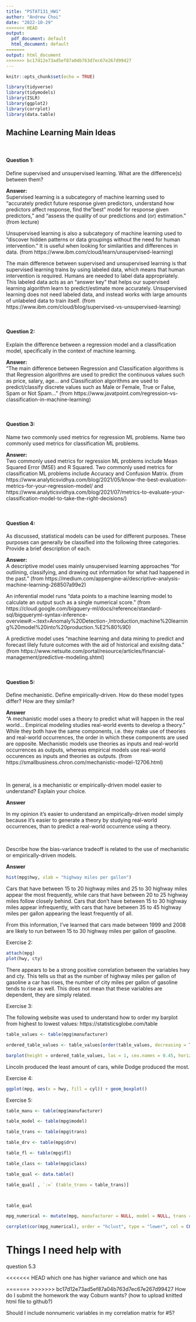 ```yaml
---
title: "PSTAT131_HW1"
author: "Andrew Choi"
date: "2022-10-29"
<<<<<<< HEAD
output:
  pdf_document: default
  html_document: default
=======
output: html_document
>>>>>>> bc17d12e73ad5ef87a04b763d7ec67e267d99427
---
```


```r

knitr::opts_chunk$set(echo = TRUE)

library(tidyverse)
library(tidymodels)
library(ISLR)
library(ggplot2)
library(corrplot)
library(data.table)

```

## Machine Learning Main Ideas

<br>

#### Question 1:
Define supervised and unsupervised learning. What are the difference(s) between them?

**Answer:** 
<br>
Supervised learning is a subcategory of machine learning used to "accurately predict future response given predictors, understand how predictors affect response, find the "best" model for response given predictors," and "assess the quality of our predictions and (or) estimation."
(from lecture)

Unsupervised learning is also a subcategory of machine learning used to "discover hidden patterns or data groupings without the need for human intervention." It is useful when looking for similarities and differences in data.
(from https://www.ibm.com/cloud/learn/unsupervised-learning)

The main difference between supervised and unsupervised learning is that supervised learning trains by using labeled data, which means that human intervention is required. Humans are needed to label data appropriately. This labeled data acts as an "answer key" that helps our supervised learning algorithm learn to predict/estimate more accurately. Unsupervised learning does not need labeled data, and instead works with large amounts of unlabeled data to train itself.
(from https://www.ibm.com/cloud/blog/supervised-vs-unsupervised-learning)

<br>

#### Question 2:
Explain the difference between a regression model and a classification model, specifically in the context of machine learning.

**Answer:**
<br>
"The main difference between Regression and Classification algorithms is that Regression algorithms are used to predict the continuous values such as price, salary, age... and Classification algorithms are used to predict/classify discrete values such as Male or Female, True or False, Spam or Not Spam..."
(from https://www.javatpoint.com/regression-vs-classification-in-machine-learning)

<br>

#### Question 3:
Name two commonly used metrics for regression ML problems. Name two commonly used metrics for classification ML problems.

**Answer:**
<br>
Two commonly used metrics for regression ML problems include Mean Squared Error (MSE) and R Squared. Two commonly used metrics for classification ML problems include Accuracy and Confusion Matrix.
(from https://www.analyticsvidhya.com/blog/2021/05/know-the-best-evaluation-metrics-for-your-regression-model/ and https://www.analyticsvidhya.com/blog/2021/07/metrics-to-evaluate-your-classification-model-to-take-the-right-decisions/)

<br>

#### Question 4:
As discussed, statistical models can be used for different purposes. These purposes can generally be classified into the following three categories. Provide a brief description of each.

**Answer:**
<br>
A descriptive model uses mainly unsupervised learning approaches "for outlining, classifying, and drawing out information for what had happened in the past."
(from https://medium.com/appengine-ai/descriptive-analysis-machine-learning-268507a99e2)

An inferential model runs "data points to a machine learning model to calculate an output such as a single numerical score."
(from https://cloud.google.com/bigquery-ml/docs/reference/standard-sql/bigqueryml-syntax-inference-overview#:~:text=Anomaly%20Detection-,Introduction,machine%20learning%20model%20into%20production.%E2%80%9D)

A predictive model uses "machine learning and data mining to predict and forecast lilely future outcomes with the aid of historical and exisitng data."
(from https://www.netsuite.com/portal/resource/articles/financial-management/predictive-modeling.shtml)

<br>

#### Question 5:
Define mechanistic. Define empirically-driven. How do these model types differ? How are they similar?

**Answer**
<br>
"A mechanistic model uses a theory to predict what will happen in the real world... Empirical modeling studies real-world events to develop a theory." While they both have the same components, i.e. they make use of theories and real-world occurrences, the order in which these components are used are opposite. Mechanistic models use theories as inputs and real-world occurrences as outputs, whereas empirical models use real-world occurences as inputs and theories as outputs.
(from https://smallbusiness.chron.com/mechanistic-model-12706.html)

<br>

In general, is a mechanistic or empirically-driven model easier to understand? Explain your choice.

**Answer**
<br>

In my opinion it's easier to understand an empirically-driven model simply because it's easier to generate a theory by studying real-world occurrences, than to predict a real-world occurrence using a theory.

<br>

Describe how the bias-variance tradeoff is related to the use of mechanistic or empirically-driven models.

**Answer**
<br>




```R

hist(mpg$hwy, xlab = "highway miles per gallon")

```



Cars that have between 15 to 20 highway miles and 25 to 30 highway miles appear the most frequently, while cars that have between 20 to 25 highway miles follow closely behind. Cars that don't have between 15 to 30 highway miles appear infrequently, with cars that have between 35 to 45 highway miles per gallon appearing the least frequently of all. 

From this information, I've learned that cars made between 1999 and 2008 are likely to run between 15 to 30 highway miles per gallon of gasoline.



Exercise 2:


```R

attach(mpg)
plot(hwy, cty)

```



There appears to be a strong positive correlation between the variables hwy and cty. This tells us that as the number of highway miles per gallon of gasoline a car has rises, the number of city miles per gallon of gasoline tends to rise as well. This does not mean that these variables are dependent, they are simply related.



Exercise 3:


The following website was used to understand how to order my barplot from highest to lowest values: 
https://statisticsglobe.com/table


```R

table_values <- table(mpg$manufacturer)

ordered_table_values <- table_values[order(table_values, decreasing = TRUE)]

barplot(height = ordered_table_values, las = 1, cex.names = 0.45, horiz = TRUE)

```



Lincoln produced the least amount of cars, while Dodge produced the most.



Exercise 4:



```R

ggplot(mpg, aes(x = hwy, fill = cyl)) + geom_boxplot()

```



Exercise 5:



```R

table_manu <- table(mpg$manufacturer)

table_model <- table(mpg$model)

table_trans <- table(mpg$trans)

table_drv <- table(mpg$drv)

table_fl <- table(mpg$fl)

table_class <- table(mpg$class)

table_qual <- data.table()

table_qual[ , `:=` (table_trans = table_trans)]



table_qual

mpg_numerical <- mutate(mpg, manufacturer = NULL, model = NULL, trans = NULL, drv = NULL, fl = NULL, class = NULL)

corrplot(cor(mpg_numerical), order = "hclust", type = "lower", col = COL2("PRGn"), tl.col = "black")

```

# Things I need help with
question 5.3

<<<<<<< HEAD
which one has higher variance and which one has 

=======
>>>>>>> bc17d12e73ad5ef87a04b763d7ec67e267d99427
How do I submit the homework the way Coburn wants? (how to upload knitted html file to github?)

Should I include nonnumeric variables in my correlation matrix for #5?
